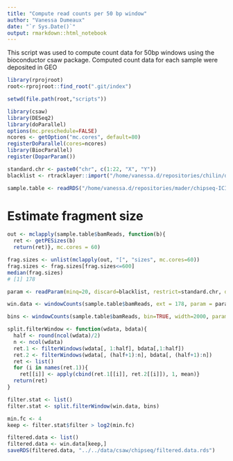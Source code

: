 ```yaml
---
title: "Compute read counts per 50 bp window"
author: "Vanessa Dumeaux"
date: "`r Sys.Date()`"
output: rmarkdown::html_notebook
---
```

This script was used to compute count data for 50bp windows using the bioconductor csaw package.
Computed count data for each sample were deposited in GEO

```r
library(rprojroot)
root<-rprojroot::find_root(".git/index")

setwd(file.path(root,"scripts"))

library(csaw)
library(DESeq2)
library(doParallel)
options(mc.preschedule=FALSE)
ncores <- getOption("mc.cores", default=80)
registerDoParallel(cores=ncores)
library(BiocParallel)
register(DoparParam())

standard.chr <- paste0("chr", c(1:22, "X", "Y"))
blacklist <- rtracklayer::import("/home/vanessa.d/repositories/chilin/db/hg19/hg19-blacklist.bed", format = "BED")

sample.table <- readRDS("/home/vanessa.d/repositories/mader/chipseq-ICI/data/sample.table.rds")
```

# Estimate fragment size
```r
out <- mclapply(sample.table$bamReads, function(b){
  ret <- getPESizes(b)
  return(ret)}, mc.cores = 60)

frag.sizes <- unlist(mclapply(out, "[", "sizes", mc.cores=60)) 
frag.sizes <- frag.sizes[frag.sizes<=600]
median(frag.sizes)
# [1] 178

param <- readParam(minq=20, discard=blacklist, restrict=standard.chr, dedup=FALSE, BPPARAM = bpparam(), pe="both", max.frag=600)

win.data <- windowCounts(sample.table$bamReads, ext = 178, param = param)

bins <- windowCounts(sample.table$bamReads, bin=TRUE, width=2000, param=param)

split.filterWindow <- function(wdata, bdata){
  half <- round(ncol(wdata)/2)
  n <- ncol(wdata)
  ret.1 <- filterWindows(wdata[, 1:half], bdata[,1:half])
  ret.2 <- filterWindows(wdata[, (half+1):n], bdata[, (half+1):n])
  ret <- list()
  for (i in names(ret.1)){
    ret[[i]] <- apply(cbind(ret.1[[i]], ret.2[[i]]), 1, mean)}
  return(ret)
} 

filter.stat <- list()
filter.stat <- split.filterWindow(win.data, bins)

min.fc <- 4
keep <- filter.stat$filter > log2(min.fc)

filtered.data <- list()
filtered.data <- win.data[keep,]
saveRDS(filtered.data, "../../data/csaw/chipseq/filtered.data.rds")

```
